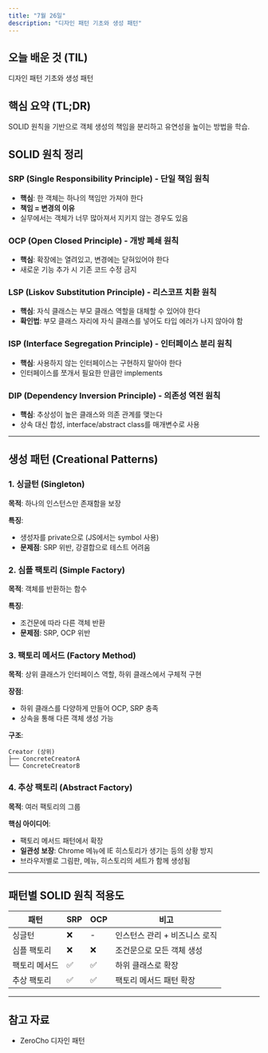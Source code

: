```yaml
---
title: "7월 26일"
description: "디자인 패턴 기초와 생성 패턴"
---
```


## 오늘 배운 것 (TIL)

디자인 패턴 기초와 생성 패턴

## 핵심 요약 (TL;DR)

SOLID 원칙을 기반으로 객체 생성의 책임을 분리하고 유연성을 높이는 방법을 학습.

## SOLID 원칙 정리

### SRP (Single Responsibility Principle) - 단일 책임 원칙

- **핵심**: 한 객체는 하나의 책임만 가져야 한다
- **책임 = 변경의 이유**
- 실무에서는 객체가 너무 많아져서 지키지 않는 경우도 있음

### OCP (Open Closed Principle) - 개방 폐쇄 원칙

- **핵심**: 확장에는 열려있고, 변경에는 닫혀있어야 한다
- 새로운 기능 추가 시 기존 코드 수정 금지

### LSP (Liskov Substitution Principle) - 리스코프 치환 원칙

- **핵심**: 자식 클래스는 부모 클래스 역할을 대체할 수 있어야 한다
- **확인법**: 부모 클래스 자리에 자식 클래스를 넣어도 타입 에러가 나지 않아야 함

### ISP (Interface Segregation Principle) - 인터페이스 분리 원칙

- **핵심**: 사용하지 않는 인터페이스는 구현하지 말아야 한다
- 인터페이스를 쪼개서 필요한 만큼만 implements

### DIP (Dependency Inversion Principle) - 의존성 역전 원칙

- **핵심**: 추상성이 높은 클래스와 의존 관계를 맺는다
- 상속 대신 합성, interface/abstract class를 매개변수로 사용

---

## 생성 패턴 (Creational Patterns)

### 1. 싱글턴 (Singleton)

**목적**: 하나의 인스턴스만 존재함을 보장

**특징**:

- 생성자를 private으로 (JS에서는 symbol 사용)
- **문제점**: SRP 위반, 강결합으로 테스트 어려움

### 2. 심플 팩토리 (Simple Factory)

**목적**: 객체를 반환하는 함수

**특징**:

- 조건문에 따라 다른 객체 반환
- **문제점**: SRP, OCP 위반

### 3. 팩토리 메서드 (Factory Method)

**목적**: 상위 클래스가 인터페이스 역할, 하위 클래스에서 구체적 구현

**장점**:

- 하위 클래스를 다양하게 만들어 OCP, SRP 충족
- 상속을 통해 다른 객체 생성 가능

**구조**:

```
Creator (상위)
├── ConcreteCreatorA
└── ConcreteCreatorB
```

### 4. 추상 팩토리 (Abstract Factory)

**목적**: 여러 팩토리의 그룹

**핵심 아이디어**:

- 팩토리 메서드 패턴에서 확장
- **일관성 보장**: Chrome 메뉴에 IE 히스토리가 생기는 등의 상황 방지
- 브라우저별로 그림판, 메뉴, 히스토리의 세트가 함께 생성됨

---

## 패턴별 SOLID 원칙 적용도

| 패턴          | SRP | OCP | 비고                          |
| ------------- | --- | --- | ----------------------------- |
| 싱글턴        | ❌  | -   | 인스턴스 관리 + 비즈니스 로직 |
| 심플 팩토리   | ❌  | ❌  | 조건문으로 모든 객체 생성     |
| 팩토리 메서드 | ✅  | ✅  | 하위 클래스로 확장            |
| 추상 팩토리   | ✅  | ✅  | 팩토리 메서드 패턴 확장       |

---


## 참고 자료

- ZeroCho 디자인 패턴
